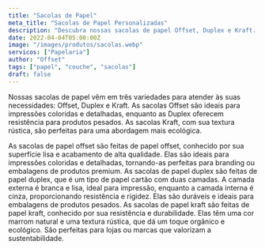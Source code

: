 ```yaml
---
title: "Sacolas de Papel"
meta_title: "Sacolas de Papel Personalizadas"
description: "Descubra nossas sacolas de papel Offset, Duplex e Kraft. Ideais para impressões detalhadas, resistência e sustentabilidade."
date: 2022-04-04T05:00:00Z
image: "/images/produtos/sacolas.webp"
servicos: ["Papelaria"]
author: "Offset"
tags: ["papel", "couche", "sacolas"]
draft: false
---
```


Nossas sacolas de papel vêm em três variedades para atender às suas necessidades: Offset, Duplex e Kraft. As sacolas Offset são ideais para impressões coloridas e detalhadas, enquanto as Duplex oferecem resistência para produtos pesados. As sacolas Kraft, com sua textura rústica, são perfeitas para uma abordagem mais ecológica.

<Accordion client:load title="Sacolas de Papel Offset">
As sacolas de papel offset são feitas de papel offset, conhecido por sua superfície lisa e acabamento de alta qualidade. Elas são ideais para impressões coloridas e detalhadas, tornando-as perfeitas para branding ou embalagens de produtos premium.

</Accordion>
<Accordion client:load title="Sacolas de Papel Duplex">
As sacolas de papel duplex são feitas de papel duplex, que é um tipo de papel cartão com duas camadas. A camada externa é branca e lisa, ideal para impressão, enquanto a camada interna é cinza, proporcionando resistência e rigidez. Elas são duráveis e ideais para embalagens de produtos pesados.

</Accordion>
<Accordion client:load title="Sacolas de Papel Kraft">
As sacolas de papel kraft são feitas de papel kraft, conhecido por sua resistência e durabilidade. Elas têm uma cor marrom natural e uma textura rústica, que dá um toque orgânico e ecológico. São perfeitas para lojas ou marcas que valorizam a sustentabilidade.
</Accordion>

<ButtonWhatsapp
  label="ORÇAMENTO PELO WHATSAPP"
  tag="_blank"
  produto="Sacolas de Papel"
  phoneNumber="5567999005557"
/>
